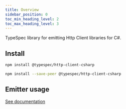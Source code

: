 ```yaml
---
title: Overview
sidebar_position: 0
toc_min_heading_level: 2
toc_max_heading_level: 3
---
```



TypeSpec library for emitting Http Client libraries for C#.

## Install

<Tabs>
<TabItem  label="In a spec" default>

```bash
npm install @typespec/http-client-csharp
```

</TabItem>
<TabItem  label="In a library" default>

```bash
npm install --save-peer @typespec/http-client-csharp
```

</TabItem>
</Tabs>

## Emitter usage

[See documentation](./emitter.md)
